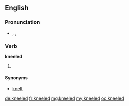 ==English==
===Pronunciation===
* {{enPR|nēld}}, {{IPA|/niːld/}}, {{SAMPA|/ni:ld/}}
*: {{rhymes|iːld}}

===Verb===
'''kneeled'''

# {{past of|[[kneel]]}}

====Synonyms====
*[[knelt]]

[[de:kneeled]]
[[fr:kneeled]]
[[mg:kneeled]]
[[my:kneeled]]
[[oc:kneeled]]